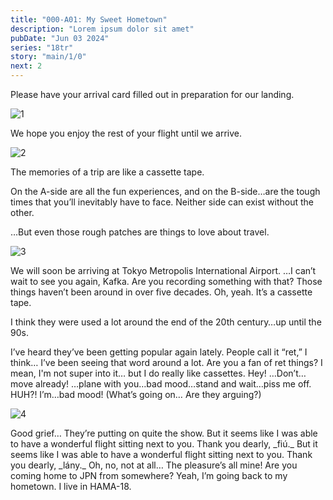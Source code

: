 ```yaml
---
title: "000-A01: My Sweet Hometown"
description: "Lorem ipsum dolor sit amet"
pubDate: "Jun 03 2024"
series: "18tr"
story: "main/1/0"
next: 2
---
```



<Location name="Plane"/>

<Box type="radio">
Please have your arrival card filled out in preparation for our landing.
</Box>

![1](1.png)

<Box type="radio">
We hope you enjoy the rest of your flight until we arrive.
</Box>

![2](2.png)

<Narration>
The memories of a trip are like a cassette tape.

On the A-side are all the fun experiences, and on the B-side…are the tough times that you’ll inevitably have to face. Neither side can exist without the other.

…But even those rough patches are things to love about travel.
</Narration>

![3](3.png)

<Box type="radio">
We will soon be arriving at Tokyo Metropolis International Airport.
</Box>

<Bubble mc>
…I can’t wait to see you again, Kafka.
</Bubble>

<Bubble character="Kuguri" name="Seatmate">
Are you recording something with that? Those things haven’t been around in over five decades.
</Bubble>

<Bubble mc>
Oh, yeah. It’s a cassette tape.

I think they were used a lot around the end of the 20th century…up until the 90s.
</Bubble>

<Bubble character="Kuguri" name="Seatmate">
I’ve heard they’ve been getting popular again lately. People call it “ret,” I think… I’ve been seeing that word around a lot. Are you a fan of ret things?
</Bubble>

<Bubble mc>
I mean, I'm not super into it… but I do really like cassettes.
</Bubble>

<Bubble character="Renga" unknown>
Hey! …Don’t…move already!
</Bubble>

<Bubble character="Liguang" unknown>
…plane with you…bad mood…stand and wait…piss me off.
</Bubble>

<Bubble character="Renga" unknown>
HUH?! I’m…bad mood!
</Bubble>

<Bubble mc>
(What’s going on… Are they arguing?)
</Bubble>

![4](4.png)

<Bubble character="Kuguri" name="Seatmate">
Good grief… They’re putting on quite the show.

<Diff g="m">
But it seems like I was able to have a wonderful flight sitting next to you. Thank you dearly, _fiú._
</Diff>
<Diff g="f">
But it seems like I was able to have a wonderful flight sitting next to you. Thank you dearly, _lány._
</Diff>
</Bubble>

<Bubble mc>
Oh, no, not at all… The pleasure’s all mine!
</Bubble>

<Bubble character="Kuguri" name="Seatmate">
Are you coming home to JPN from somewhere?
</Bubble>

<Bubble mc>
Yeah, I’m going back to my hometown. I live in HAMA-18.
</Bubble>
